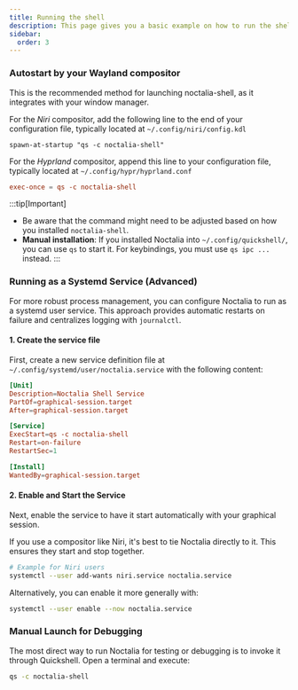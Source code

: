 ```yaml
---
title: Running the shell
description: This page gives you a basic example on how to run the shell.
sidebar:
  order: 3
---
```


### Autostart by your Wayland compositor
This is the recommended method for launching noctalia-shell, as it integrates with your window manager.

For the *Niri* compositor, add the following line to the end of your configuration file, typically located at `~/.config/niri/config.kdl`
```kdl
spawn-at-startup "qs -c noctalia-shell"
```

For the *Hyprland* compositor, append this line to your configuration file, typically located at `~/.config/hypr/hyprland.conf`
```conf
exec-once = qs -c noctalia-shell
```

:::tip[Important]
- Be aware that the command might need to be adjusted based on how you installed `noctalia-shell`.
- **Manual installation**: If you installed Noctalia into `~/.config/quickshell/`, you can use `qs` to start it. For keybindings, you must use `qs ipc ...` instead.
:::


### Running as a Systemd Service (Advanced)
For more robust process management, you can configure Noctalia to run as a systemd user service. This approach provides automatic restarts on failure and centralizes logging with `journalctl`.

#### 1. Create the service file
First, create a new service definition file at `~/.config/systemd/user/noctalia.service` with the following content:

```toml
[Unit]
Description=Noctalia Shell Service
PartOf=graphical-session.target
After=graphical-session.target

[Service]
ExecStart=qs -c noctalia-shell
Restart=on-failure
RestartSec=1

[Install]
WantedBy=graphical-session.target
```

#### 2. Enable and Start the Service

Next, enable the service to have it start automatically with your graphical session.

If you use a compositor like Niri, it's best to tie Noctalia directly to it. This ensures they start and stop together.

```bash
# Example for Niri users
systemctl --user add-wants niri.service noctalia.service
```

Alternatively, you can enable it more generally with:
```bash
systemctl --user enable --now noctalia.service
```

### Manual Launch for Debugging
The most direct way to run Noctalia for testing or debugging is to invoke it through Quickshell. Open a terminal and execute:
```bash
qs -c noctalia-shell
```

